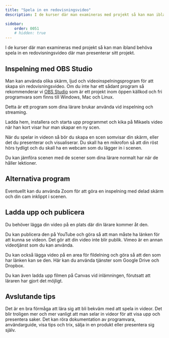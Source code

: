 ```yaml
---
title: "Spela in en redovisningsvideo" 
description: I de kurser där man examineras med projekt så kan man ibland behöva spela in en redovisningsvideo där man presenterar sitt projekt.

sidebar:
    order: 0051
    # hidden: true
---
```





I de kurser där man examineras med projekt så kan man ibland behöva spela in en redovisningsvideo där man presenterar sitt projekt.



## Inspelning med OBS Studio

Man kan använda olika skärm, ljud och videoinspelningsprogram för att skapa sin redovisningsvideo. Om du inte har ett sådant program så rekommenderar vi [OBS Studio](https://obsproject.com/) som är ett projekt inom öppen källkod och fri programvara som finns till Windows, Mac och Linux.

Detta är ett program som dina lärare brukar använda vid inspelning och streaming.

Ladda hem, installera och starta upp programmet och kika på Mikaels video när han kort visar hur man skapar en ny scen.

<YouTube id="vw1pt4-1dFU" />

När du spelar in videon så bör du skapa en scen somvisar din skärm, eller det du presenterar och visualiserar. Du skall ha en mikrofon så att din röst hörs tydligt och du skall ha en webcam som du lägger in i scenen.

Du kan jämföra scenen med de scener som dina lärare normalt har när de håller lektioner.



## Alternativa program

Eventuellt kan du använda Zoom för att göra en inspelning med delad skärm och din cam inklippt i scenen.



## Ladda upp och publicera

Du behöver lägga din video på en plats där din lärare kommer åt den.

Du kan publicera den på YouTube och göra så att man måste ha länken för att kunna se videon. Det gör att din video inte blir publik. Vimeo är en annan videotjänst som du kan använda.

Du kan också lägga video på en area för fildelning och göra så att den som har länken kan se den. Här kan du använda tjänster som Google Drive och Dropbox.

Du kan även ladda upp filmen på Canvas vid inlämningen, förutsatt att läraren har gjort det möjligt.



## Avslutande tips

Det är en bra förmåga att lära sig att bli bekväm med att spela in videor. Det blir troligen mer och mer vanligt att man selar in videor för att visa upp och presentera saker. Det kan röra dokumentation av programvara, användarguide, visa tips och trix, sälja in en produkt eller presentera sig själv.
